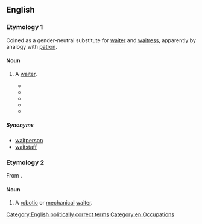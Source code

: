 ==English==

===Etymology 1===
Coined as a gender-neutral substitute for [[waiter]] and [[waitress]], apparently by analogy with [[patron]].

====Noun====
{{wikipedia}}
{{en-noun}}

# {{context|nonstandard|gender-neutral|lang=en}} A [[waiter]].
#* {{quote-book
 | date = 1992
 | title = Jack the Bodiless
 | first = Julian
 | last = May
 | authorlink = Julian May
 | publisher = Knopf
 | isbn = 9780679409502
 | ol = 1567595M
 | passage = With adolescent perversity, he turned up his nose at all of the elegant French items on the Closerie's menu and scandalized the '''waitron''' by demanding corned-beef hash—fried extra crisp—with poached eggs, a slice of fresh papaya with lime, banana-walnut bread, and a pitcher of Mexican chocolate.
}}
#* {{quote-book
 | date = 2004-09-28
 | title = The Food and Beverage Handbook
 | first = Tracey
 | last = Dalton
 | location = Lansdowne
 | publisher = Juta and Company Ltd.
 | isbn = 9780702166396
 | ol = 7774255M
 | page = 48
 | pageurl = http://books.google.com/books?id=NXBFhBNR2bYC&pg=PA48&dq=waitron
 | passage = Table Service is the combined interaction between the guest and the '''waitron''' whilst seated at a table in the establishment's restaurant.
}}
#* {{quote-book
 | date = 2008-02-01
 | title = Spit Or Swallow: A Guide for the Wine Virgin
 | first = Jenny
 | last = Ratcliffe-Wright
 | location = Lansdowne
 | publisher = Double Storey
 | isbn = 9781770130616
 | ol = 25421828M
 | page = 89
 | pageurl = http://books.google.com/books?id=_-a8JSY4TRIC&pg=RA1-PA89&dq=waitron
 | passage = If your wine '''waitron''' smells the cork, s/he's probably a beginner at this game because you can tell absolutely nothing by smelling the cork.
}}
#* {{quote-news
 | date = 2010-05-10
 | title = Jo'burg and London, relatively speaking
 | first = Sam
 | last = Cowen
 | newspaper = {{w|Daily Telegraph}}
 | issn = 0307-1235
 | url = http://www.telegraph.co.uk/expat/expatlife/7686118/Joburg-and-London-relatively-speaking.html
 | passage = Come back here with your cut glass, posh English accent and '''waitrons''' everywhere will melt at your feet.
}}
#* {{seemorecites|lang=en}}

=====Synonyms=====
* [[waitperson]]
* [[waitstaff]] {{qualifier|collective}}

===Etymology 2===
From {{suffix|waiter|tron|lang=en}}.

====Noun====
{{en-noun}}

# {{context|dated|science fiction|lang=en}} A [[robotic]] or [[mechanical]] [[waiter]].

[[Category:English politically correct terms]]
[[Category:en:Occupations]]